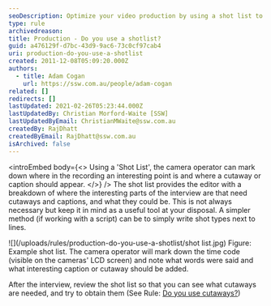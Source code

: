 ```yaml
---
seoDescription: Optimize your video production by using a shot list to plan and track interesting moments, cutaways, and captions.
type: rule
archivedreason:
title: Production - Do you use a shotlist?
guid: a476129f-d7bc-43d9-9ac6-73c0cf97cab4
uri: production-do-you-use-a-shotlist
created: 2011-12-08T05:09:20.000Z
authors:
  - title: Adam Cogan
    url: https://ssw.com.au/people/adam-cogan
related: []
redirects: []
lastUpdated: 2021-02-26T05:23:44.000Z
lastUpdatedBy: Christian Morford-Waite [SSW]
lastUpdatedByEmail: ChristianMWaite@ssw.com.au
createdBy: RajDhatt
createdByEmail: RajDhatt@ssw.com.au
isArchived: false
---
```


<introEmbed
  body={<>
Using a 'Shot List', the camera operator can mark down where in the recording an interesting point is and where a cutaway or caption should appear.
  </>}
/>
The shot list provides the editor with a breakdown of where the interesting parts of the interview are that need cutaways and captions, and what they could be. This is not always necessary but keep it in mind as a useful tool at your disposal. A simpler method (if working with a script) can be to simply write shot types next to lines.

![](/uploads/rules/production-do-you-use-a-shotlist/shot list.jpg)
Figure: Example shot list. The camera operator will mark down the time code (visible on the cameras' LCD screen) and note what words were said and what interesting caption or cutaway should be added.

After the interview, review the shot list so that you can see what cutaways are needed, and try to obtain them (See Rule: [Do you use cutaways?](/production-post-production-do-you-use-cutaways-aka-removing-the-talking-head))

